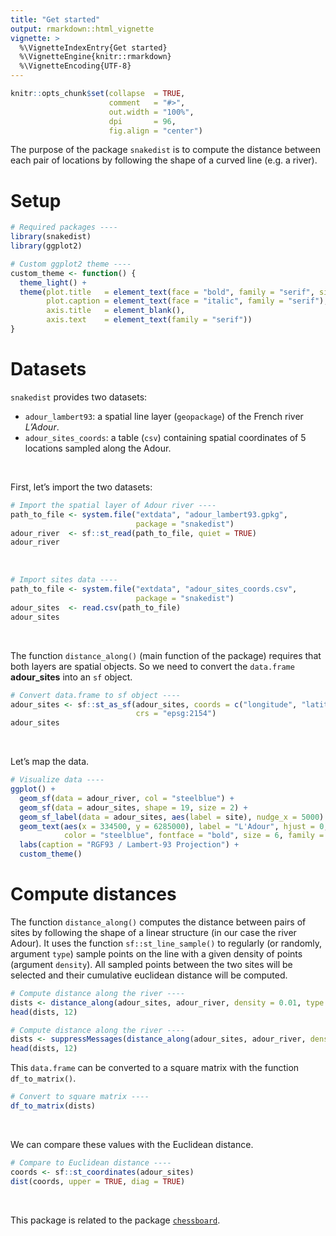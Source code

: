 ```yaml
---
title: "Get started"
output: rmarkdown::html_vignette
vignette: >
  %\VignetteIndexEntry{Get started}
  %\VignetteEngine{knitr::rmarkdown}
  %\VignetteEncoding{UTF-8}
---
```


```r
knitr::opts_chunk$set(collapse  = TRUE,
                      comment   = "#>",
                      out.width = "100%",
                      dpi       = 96,
                      fig.align = "center")
```


The purpose of the package `snakedist` is to compute the distance between each pair of locations by following the shape of a curved line (e.g. a river).



# Setup

```r
# Required packages ----
library(snakedist)
library(ggplot2)
```


```r
# Custom ggplot2 theme ----
custom_theme <- function() {
  theme_light() + 
  theme(plot.title   = element_text(face = "bold", family = "serif", size = 18),
        plot.caption = element_text(face = "italic", family = "serif"),
        axis.title   = element_blank(),
        axis.text    = element_text(family = "serif"))
}
```

# Datasets

`snakedist` provides two datasets:

- `adour_lambert93`: a spatial line layer (`geopackage`) of the French river _L'Adour_.
- `adour_sites_coords`: a table (`csv`) containing spatial coordinates of 5 locations sampled along the Adour.

\

First, let's import the two datasets:


```r
# Import the spatial layer of Adour river ----
path_to_file <- system.file("extdata", "adour_lambert93.gpkg", 
                            package = "snakedist")
adour_river  <- sf::st_read(path_to_file, quiet = TRUE)
adour_river
```

\

```r
# Import sites data ----
path_to_file <- system.file("extdata", "adour_sites_coords.csv", 
                            package = "snakedist")
adour_sites  <- read.csv(path_to_file)
adour_sites
```

\

The function `distance_along()` (main function of the package) requires that 
both layers are spatial objects. So we need to convert the `data.frame` 
**adour_sites** into an `sf` object.

```r
# Convert data.frame to sf object ----
adour_sites <- sf::st_as_sf(adour_sites, coords = c("longitude", "latitude"), 
                            crs = "epsg:2154")
adour_sites
```

\

Let's map the data.

```r
# Visualize data ----
ggplot() +
  geom_sf(data = adour_river, col = "steelblue") +
  geom_sf(data = adour_sites, shape = 19, size = 2) +
  geom_sf_label(data = adour_sites, aes(label = site), nudge_x = 5000) +
  geom_text(aes(x = 334500, y = 6285000), label = "L'Adour", hjust = 0,
            color = "steelblue", fontface = "bold", size = 6, family = "serif") +
  labs(caption = "RGF93 / Lambert-93 Projection") +
  custom_theme()
```


# Compute distances


The function `distance_along()` computes the distance between pairs of sites by following the shape of a linear structure (in our case the river Adour).
It uses the function `sf::st_line_sample()` to regularly (or randomly, argument `type`) sample points on the line with a given density of points (argument `density`). All sampled points between the two sites will be selected and their cumulative euclidean distance will be computed.


```r
# Compute distance along the river ----
dists <- distance_along(adour_sites, adour_river, density = 0.01, type = "regular")
head(dists, 12)
```


```r
# Compute distance along the river ----
dists <- suppressMessages(distance_along(adour_sites, adour_river, density = 0.01, type = "regular", mc.cores = 1))
head(dists, 12)
```

This `data.frame` can be converted to a square matrix with the function `df_to_matrix()`.

```r
# Convert to square matrix ----
df_to_matrix(dists)
```

\

We can compare these values with the Euclidean distance.

```r
# Compare to Euclidean distance ----
coords <- sf::st_coordinates(adour_sites)
dist(coords, upper = TRUE, diag = TRUE)
```

\

This package is related to the package [`chessboard`](https://frbcesab.github.io/chessboard/).
